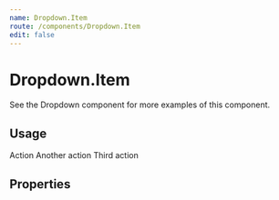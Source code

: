 ```yaml
---
name: Dropdown.Item
route: /components/Dropdown.Item
edit: false
---
```



# Dropdown.Item

See the Dropdown component for more examples of this component.

## Usage

<Playground>
	<Dropdown className="demo">
		<Dropdown.Item>Action</Dropdown.Item>
		<Dropdown.Item>Another action</Dropdown.Item>
		<Dropdown.Item divider />
		<Dropdown.Item>Third action</Dropdown.Item>
	</Dropdown>
</Playground>

## Properties

<Props of={Dropdown.Item} />
